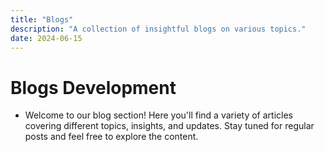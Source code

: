 ```yaml
---
title: "Blogs"
description: "A collection of insightful blogs on various topics."
date: 2024-06-15
---
```


# Blogs Development 
- Welcome to our blog section! Here you'll find a variety of articles covering different topics, insights, and updates. Stay tuned for regular posts and feel free to explore the content.